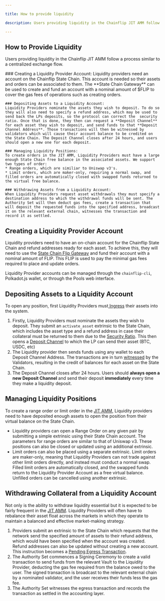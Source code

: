 ```yaml
---

title: How to provide liquidity

description: Users providing liquidity in the Chainflip JIT AMM follow a process similar to a centralized exchange flow.

---
```




## How to Provide Liquidity

Users providing liquidity in the Chainflip JIT AMM follow a process similar to a centralized exchange flow.

<Steps>
    ### Creating a Liquidity Provider Account:
    Liquidity providers need an account on the Chainflip State Chain. This account is needed so their assets and orders can be associated to them. The **State Chain Gateway** can be used to create and fund an account with a nominal amount of $FLIP to cover the gas fees of operations such as creating orders.

    ### Depositing Assets to a Liquidity Account:
    Liquidity Providers nominate the assets they wish to deposit. To do so they will also need to specify a refund address, which may be used to send back the LPs deposits, so the protocol can correct the  security ratio. Once that is done, they then can request a **Deposit Channel** for each asset they wish to deposit, and send funds to that **Deposit Channel Address**. Those transactions will then be witnessed by validators which will cause their account balance to be credited on the State Chain. The Deposit Channel closes after 24 hours, and users should open a new one for each deposit.

    ### Managing Liquidity Positions:
    To create orders in the JIT AMM, Liquidity Providers must have a large enough State Chain free balance in the associated assets. We support two types of order:
    * Range orders, which are similiar to Uniswap v3's.
    * Limit orders, which are maker-only, requiring a normal swap, and filled orders are automatically closed with swapped funds returned to the virtual free balance.

    ### Withdrawing Assets from a Liquidity Account:
    When Liquidity Providers request asset withdrawals they must specify a destination address to which the withdrawal funds will be sent. The Authority Set will then deduct gas fees, create a transaction that will deposit the requested funds into the specified address, broadcast it on the relevant external chain, witnesses the transaction and record it as settled.

</Steps>

## Creating a Liquidity Provider Account

Liquidity providers need to have an on-chain account for the Chainflip State Chain and refund addresses ready for each asset. To achieve this, they will need to use the [State Chain Flip Gateway](/protocol/funding-state-chain-account#state-chain-flip-gateway) and fund their account with a nominal amount of FLIP. This FLIP is used to pay the minimal gas fees required to place and update orders.

Liquidity Provider accounts can be managed through the `chainflip-cli`, Polkadot.js wallet, or through the Pools web interface.

## Depositing Assets to a Liquidity Account

To open any position, first Liquidity Providers must[ Ingress](/protocol/ingress-witnessing-deposits) their assets into the system.

1. Firstly, Liquidity Providers must nominate the assets they wish to deposit. They submit an `activate_asset` extrinsic to the State Chain, which includes the asset type and a refund address in case their collateral must be returned to them due to the [Security Ratio](/protocol/governance-and-security#security-ratio). This then opens a [Deposit Channel](/brokers/broker-deposit-channels-swaps#deposit-channels) to which the LP can send their asset (BTC, USDC, etc)
2. The Liquidity provider then sends funds using any wallet to each Deposit Channel Address. The transactions are in turn [witnessed](/protocol/ingress-witnessing-deposits#witnessing) by the Validators, resulting in the credit of balances for each asset on the State Chain.
3. The Deposit Channel closes after 24 hours. Users should **always open a new Deposit Channel** and send their deposit **immediately** every time they make a liquidity deposit.

## Managing Liquidity Positions

To create a range order or limit order in the [JIT AMM](/protocol/just-in-time-amm-protocol), Liquidity providers need to have deposited enough assets to open the position from their virtual balance on the State Chain.

- Liquidity providers can open a Range Order on any given pair by submitting a simple extrinsic using their State Chain account. The parameters for range orders are similar to that of Uniswap v3. These positions can also be closed or updated using an additional extrinsic.
- Limit orders can also be placed using a separate extrinsic. Limit orders are maker-only, meaning that Liquidity Providers can not trade against other limit orders directly, and instead must conduct a normal swap. Filled limit orders are automatically closed, and the swapped funds return to the Liquidity Provider Account as a free virtual balance. Unfilled orders can be cancelled using another extrinsic.

## Withdrawing Collateral from a Liquidity Account

Not only is the ability to withdraw liquidity essential but it is expected to be fairly frequent in the [JIT AMM](/protocol/just-in-time-amm-protocol). Liquidity Providers will often have to rebalance their asset float across the markets in which they operate to maintain a balanced and effective market-making strategy.

1. Providers submit an extrinsic to the State Chain which requests that the network send the specified amount of assets to their refund address, which would have been specified when the account was created. Refund addresses can also be updated without creating a new account. This instruction becomes a [Pending Egress Transaction](/protocol/egress-broadcasting-funds).
2. The Authority Set commences a Signing Ceremony to create a valid transaction to send funds from the relevant Vault to the Liquidity Provider, deducting the gas fee required from the balance owed to the user. The signed transaction is broadcast to the relevant external chain by a nominated validator, and the user receives their funds less the gas fee.
3. The Authority Set witnesses the egress transaction and records the transaction as settled in the accounting layer.
